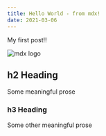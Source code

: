```yaml
---
title: Hello World - from mdx!
date: 2021-03-06
---
```


My first post!!

![mdx logo](./hello-world.jpg)

## h2 Heading

Some meaningful prose

### h3 Heading

Some other meaningful prose